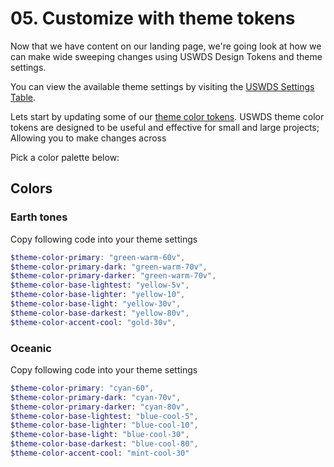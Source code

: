 
# 05. Customize with theme tokens

Now that we have content on our landing page, we're going look at how we can make wide sweeping changes using USWDS Design Tokens and theme settings.

You can view the available theme settings by visiting the [USWDS Settings Table](https://designsystem.digital.gov/documentation/settings/#general-settings-2).

Lets start by updating some of our [theme color tokens](https://designsystem.digital.gov/documentation/settings/#color-settings-2). USWDS theme color tokens are designed to be useful and effective for small and large projects; Allowing you to make changes across 

Pick a color palette below:

<h2>Colors</h2>
<h3>Earth tones</h3>
<ColorPalette>
  <ColorItem
    title="Base"
    subtitle="Base colors"
    colors={{
      'yellow-5v': '#fff5c2',
      'yellow-10': '#f5e6af',
      'yellow-30v': '#ddaa01',
      'yellow-80v': '#422d19',
    }}
  />
  <ColorItem
    title="Primary"
    colors={{
      'green-warm-60v': '#5a6613',
      'green-warm-70v': '#4b4e10',
    }}
  />
  <ColorItem
    title="Accent"
    colors={{
      'gold-30v': '#e5a000',
    }}
  />
</ColorPalette>

Copy following code into your theme settings

```scss
$theme-color-primary: "green-warm-60v",
$theme-color-primary-dark: "green-warm-70v",
$theme-color-primary-darker: "green-warm-70v",
$theme-color-base-lightest: "yellow-5v",
$theme-color-base-lighter: "yellow-10",
$theme-color-base-light: "yellow-30v",
$theme-color-base-darkest: "yellow-80v",
$theme-color-accent-cool: "gold-30v",
```



<h3>Oceanic</h3>
<ColorPalette>
  <ColorItem
    title="Base"
    subtitle="Base colors"
    colors={{
      '$theme-base-lightest: "blue-cool-5"': '#e7f2f5',
      '$theme-base-lighter: "blue-cool-10"': '#dae9ee',
      '$theme-base-light: "blue-cool-30"': '#82b4c9',
      '$theme-base-darkest: "blue-cool-80"': '#14333d',
    }}
  />
  <ColorItem
    title="Primary"
    colors={{
      '$theme-color-primary: "cyan-60"': '#2a646d',
      '$theme-color-primary-dark: "cyan-70v"': '#0e4f5c',
    }}
  />
  <ColorItem
    title="Accent"
    colors={{
      '$theme-color-accent-cool: "mint-cool-30"': '#6fbab3',
    }}
  />
</ColorPalette>

Copy following code into your theme settings

```scss
$theme-color-primary: "cyan-60",
$theme-color-primary-dark: "cyan-70v",
$theme-color-primary-darker: "cyan-80v",
$theme-color-base-lightest: "blue-cool-5",
$theme-color-base-lighter: "blue-cool-10",
$theme-color-base-light: "blue-cool-30",
$theme-color-base-darkest: "blue-cool-80",
$theme-color-accent-cool: "mint-cool-30"
```
